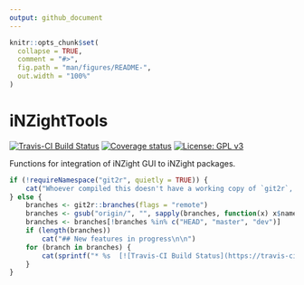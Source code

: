 ```yaml
---
output: github_document
---
```


<!-- README.md is generated from README.Rmd. Please edit that file -->

```r
knitr::opts_chunk$set(
  collapse = TRUE,
  comment = "#>",
  fig.path = "man/figures/README-",
  out.width = "100%"
)
```

# iNZightTools
[![Travis-CI Build Status](https://travis-ci.org/iNZightVIT/iNZightTools.svg?branch=master)](https://travis-ci.org/iNZightVIT/iNZightTools)
[![Coverage status](https://codecov.io/gh/iNZightVIT/iNZightTools/branch/master/graph/badge.svg)](https://codecov.io/github/iNZightVIT/iNZightTools?branch=master)
[![License: GPL v3](https://img.shields.io/badge/License-GPL%20v3-blue.svg)](http://www.gnu.org/licenses/gpl-3.0)

Functions for integration of iNZight GUI to iNZight packages.

```r
if (!requireNamespace("git2r", quietly = TRUE)) {
    cat("Whoever compiled this doesn't have a working copy of `git2r`, so I can't show you.")
} else {
    branches <- git2r::branches(flags = "remote")
    branches <- gsub("origin/", "", sapply(branches, function(x) x$name))
    branches <- branches[!branches %in% c("HEAD", "master", "dev")]
    if (length(branches))
        cat("## New features in progress\n\n")
    for (branch in branches) {
        cat(sprintf("* %s  [![Travis-CI Build Status](https://travis-ci.org/iNZightVIT/iNZightTools.svg?branch=%s)](https://travis-ci.org/iNZightVIT/iNZightTools/branches) [![Coverage status](https://codecov.io/gh/iNZightVIT/iNZightTools/branch/%s/graph/badge.svg)](https://codecov.io/github/iNZightVIT/iNZightTools?branch=%s)\n", branch, branch, branch, branch))
    }
}
```